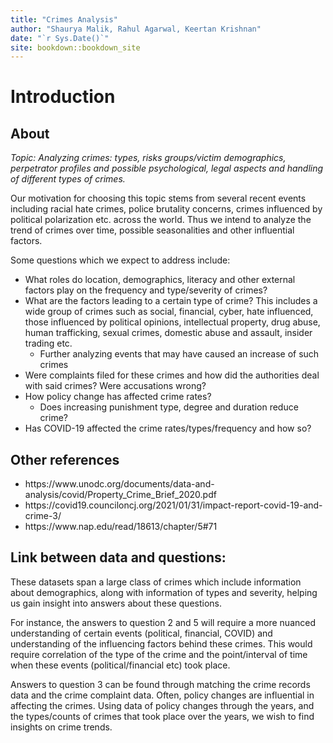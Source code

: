 ```yaml
--- 
title: "Crimes Analysis"
author: "Shaurya Malik, Rahul Agarwal, Keertan Krishnan"
date: "`r Sys.Date()`"
site: bookdown::bookdown_site
---
```


# Introduction

## About

*Topic: Analyzing crimes: types, risks groups/victim demographics, perpetrator profiles and possible psychological, legal aspects and handling of different types of crimes.*

Our motivation for choosing this topic stems from several recent events including racial hate crimes, police brutality concerns, crimes influenced by political polarization etc. across the world. Thus we intend to analyze the trend of crimes over time, possible seasonalities and other influential factors.

Some questions which we expect to address include:

- What roles do location, demographics, literacy and other external factors play on the frequency and type/severity of crimes?
- What are the factors leading to a certain type of crime? This includes a wide group of crimes such as social, financial, cyber, hate influenced, those influenced by political opinions, intellectual property, drug abuse, human trafficking, sexual crimes, domestic abuse and assault, insider trading etc.
  - Further analyzing events that may have caused an increase of such crimes
- Were complaints filed for these crimes and how did the authorities deal with said crimes? Were accusations wrong?
- How policy change has affected crime rates?
  - Does increasing punishment type, degree and duration reduce crime?
- Has COVID-19 affected the crime rates/types/frequency and how so?

## Other references

- https://www.unodc.org/documents/data-and-analysis/covid/Property_Crime_Brief_2020.pdf
- https://covid19.counciloncj.org/2021/01/31/impact-report-covid-19-and-crime-3/
- https://www.nap.edu/read/18613/chapter/5#71

## Link between data and questions:

These datasets span a large class of crimes which include information about demographics, along with information of types and severity, helping us gain insight into answers about these questions.

For instance, the answers to question 2 and 5 will require a more nuanced understanding of certain events (political, financial, COVID) and understanding of the influencing factors behind these crimes. This would require correlation of the type of the crime and the point/interval of time when these events (political/financial etc) took place.

Answers to question 3 can be found through matching the crime records data and the crime complaint data. Often, policy changes are influential in affecting the crimes. Using data of policy changes through the years, and the types/counts of crimes that took place over the years, we wish to find insights on crime trends.	